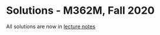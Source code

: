 # Solutions - M362M, Fall 2020

All solutions are now in [lecture notes](https://gordanz.github.io/M362M/)